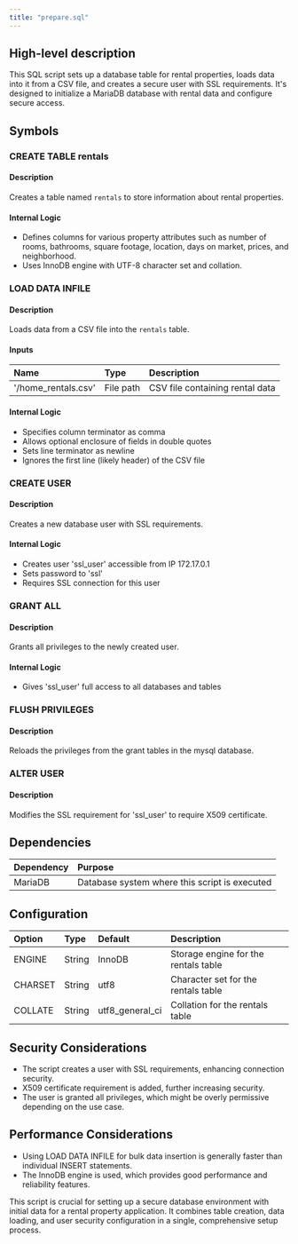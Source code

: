 ```yaml
---
title: "prepare.sql"
---
```


## High-level description
This SQL script sets up a database table for rental properties, loads data into it from a CSV file, and creates a secure user with SSL requirements. It's designed to initialize a MariaDB database with rental data and configure secure access.

## Symbols

### CREATE TABLE rentals
#### Description
Creates a table named `rentals` to store information about rental properties.

#### Internal Logic
- Defines columns for various property attributes such as number of rooms, bathrooms, square footage, location, days on market, prices, and neighborhood.
- Uses InnoDB engine with UTF-8 character set and collation.

### LOAD DATA INFILE
#### Description
Loads data from a CSV file into the `rentals` table.

#### Inputs
| Name | Type | Description |
|:-----|:-----|:------------|
| '/home_rentals.csv' | File path | CSV file containing rental data |

#### Internal Logic
- Specifies column terminator as comma
- Allows optional enclosure of fields in double quotes
- Sets line terminator as newline
- Ignores the first line (likely header) of the CSV file

### CREATE USER
#### Description
Creates a new database user with SSL requirements.

#### Internal Logic
- Creates user 'ssl_user' accessible from IP 172.17.0.1
- Sets password to 'ssl'
- Requires SSL connection for this user

### GRANT ALL
#### Description
Grants all privileges to the newly created user.

#### Internal Logic
- Gives 'ssl_user' full access to all databases and tables

### FLUSH PRIVILEGES
#### Description
Reloads the privileges from the grant tables in the mysql database.

### ALTER USER
#### Description
Modifies the SSL requirement for 'ssl_user' to require X509 certificate.

## Dependencies
| Dependency | Purpose |
|:-----------|:--------|
| MariaDB | Database system where this script is executed |

## Configuration
| Option | Type | Default | Description |
|:-------|:-----|:--------|:------------|
| ENGINE | String | InnoDB | Storage engine for the rentals table |
| CHARSET | String | utf8 | Character set for the rentals table |
| COLLATE | String | utf8_general_ci | Collation for the rentals table |

## Security Considerations
- The script creates a user with SSL requirements, enhancing connection security.
- X509 certificate requirement is added, further increasing security.
- The user is granted all privileges, which might be overly permissive depending on the use case.

## Performance Considerations
- Using LOAD DATA INFILE for bulk data insertion is generally faster than individual INSERT statements.
- The InnoDB engine is used, which provides good performance and reliability features.

This script is crucial for setting up a secure database environment with initial data for a rental property application. It combines table creation, data loading, and user security configuration in a single, comprehensive setup process.